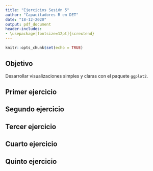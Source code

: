 ```yaml
---
title: "Ejercicios Sesión 5"
author: "Capacitadores R en DET"
date: "18-12-2020"
output: pdf_document
header-includes:
- \usepackage[fontsize=12pt]{scrextend}
---
```


```r
knitr::opts_chunk$set(echo = TRUE)
```

## Objetivo

Desarrollar visualizaciones simples y claras con el paquete `ggplot2`.

## Primer ejercicio

## Segundo ejercicio

## Tercer ejercicio

## Cuarto ejercicio

## Quinto ejercicio









